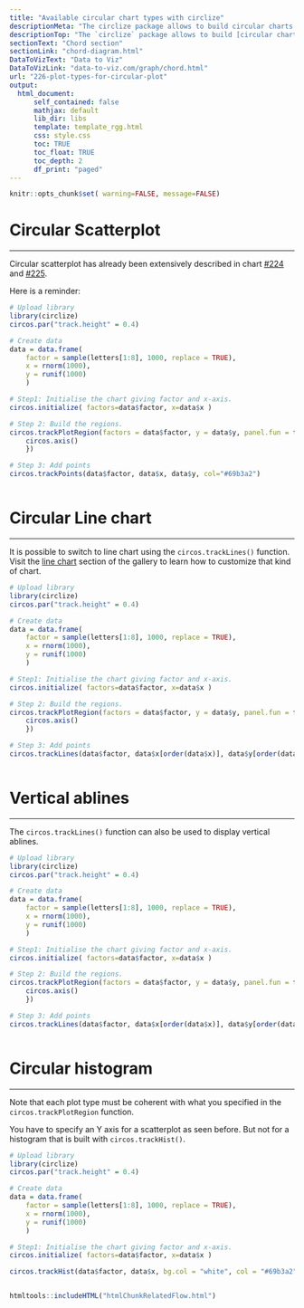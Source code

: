 ```yaml
---
title: "Available circular chart types with circlize"
descriptionMeta: "The circlize package allows to build circular charts with R. Several chart types are offered: bar, scatter, line, abline and more. This post shows how to build them."
descriptionTop: "The `circlize` package allows to build [circular charts](chord-diagram.html) with R. Several chart types are offered: bar, scatter, line, abline and more. This post shows how to build them."
sectionText: "Chord section"
sectionLink: "chord-diagram.html"
DataToVizText: "Data to Viz"
DataToVizLink: "data-to-viz.com/graph/chord.html"
url: "226-plot-types-for-circular-plot"
output:
  html_document:
      self_contained: false    
      mathjax: default
      lib_dir: libs
      template: template_rgg.html
      css: style.css
      toc: TRUE
      toc_float: TRUE
      toc_depth: 2
      df_print: "paged"
---
```



```r
knitr::opts_chunk$set( warning=FALSE, message=FALSE)
```

<div class="container">



# Circular Scatterplot
***

<div class = "row">

<div class = "col-md-6  col-sm-12 align-self-center">

Circular scatterplot has already been extensively described in chart [#224](224-basic-circular-plot.html) and [#225](225-circular-plot-custom-a-track.html). 

Here is a reminder:

</div>


<div class = "col-md-6  col-sm-12">

```r
# Upload library
library(circlize)
circos.par("track.height" = 0.4)

# Create data
data = data.frame(
    factor = sample(letters[1:8], 1000, replace = TRUE),
    x = rnorm(1000),
    y = runif(1000)
    )

# Step1: Initialise the chart giving factor and x-axis.
circos.initialize( factors=data$factor, x=data$x )

# Step 2: Build the regions.
circos.trackPlotRegion(factors = data$factor, y = data$y, panel.fun = function(x, y) {
    circos.axis()
    })

# Step 3: Add points
circos.trackPoints(data$factor, data$x, data$y, col="#69b3a2")
```
</div>
</div>



```r
```















# Circular Line chart
***

<div class = "row">

<div class = "col-md-6  col-sm-12 align-self-center">

It is possible to switch to line chart using the `circos.trackLines()` function. Visit the [line chart](line-plot.html) section of the gallery to learn how to customize that kind of chart.

</div>


<div class = "col-md-6  col-sm-12">

```r
# Upload library
library(circlize)
circos.par("track.height" = 0.4)

# Create data
data = data.frame(
    factor = sample(letters[1:8], 1000, replace = TRUE),
    x = rnorm(1000),
    y = runif(1000)
    )

# Step1: Initialise the chart giving factor and x-axis.
circos.initialize( factors=data$factor, x=data$x )

# Step 2: Build the regions.
circos.trackPlotRegion(factors = data$factor, y = data$y, panel.fun = function(x, y) {
    circos.axis()
    })

# Step 3: Add points
circos.trackLines(data$factor, data$x[order(data$x)], data$y[order(data$x)], col = rgb(0.1,0.5,0.8,0.3), lwd=2)

```
</div>
</div>



```r
```











# Vertical ablines
***

<div class = "row">

<div class = "col-md-6  col-sm-12 align-self-center">

The `circos.trackLines()` function can also be used to display vertical ablines.

</div>


<div class = "col-md-6  col-sm-12">

```r
# Upload library
library(circlize)
circos.par("track.height" = 0.4)

# Create data
data = data.frame(
    factor = sample(letters[1:8], 1000, replace = TRUE),
    x = rnorm(1000),
    y = runif(1000)
    )

# Step1: Initialise the chart giving factor and x-axis.
circos.initialize( factors=data$factor, x=data$x )

# Step 2: Build the regions.
circos.trackPlotRegion(factors = data$factor, y = data$y, panel.fun = function(x, y) {
    circos.axis()
    })

# Step 3: Add points
circos.trackLines(data$factor, data$x[order(data$x)], data$y[order(data$x)], col = rgb(0.1,0.5,0.8,0.3), lwd=2, type="h")
```
</div>
</div>



```r
```














# Circular histogram
***

<div class = "row">

<div class = "col-md-6  col-sm-12 align-self-center">

Note that each plot type must be coherent with what you specified in the `circos.trackPlotRegion` function.

You have to specify an Y axis for a scatterplot as seen before. But not for a histogram that is built with `circos.trackHist()`.
</div>


<div class = "col-md-6  col-sm-12">

```r
# Upload library
library(circlize)
circos.par("track.height" = 0.4)

# Create data
data = data.frame(
    factor = sample(letters[1:8], 1000, replace = TRUE),
    x = rnorm(1000),
    y = runif(1000)
    )

# Step1: Initialise the chart giving factor and x-axis.
circos.initialize( factors=data$factor, x=data$x )

circos.trackHist(data$factor, data$x, bg.col = "white", col = "#69b3a2")
```
</div>
</div>



```r
```











<!-- Close container -->
</div>




```r
htmltools::includeHTML("htmlChunkRelatedFlow.html")
```
